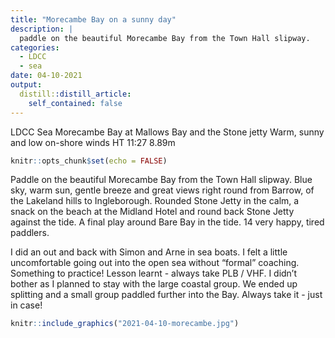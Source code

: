 ```yaml
---
title: "Morecambe Bay on a sunny day"
description: |
  paddle on the beautiful Morecambe Bay from the Town Hall slipway. 
categories:
  - LDCC
  - sea
date: 04-10-2021
output:
  distill::distill_article:
    self_contained: false
---
```


LDCC	Sea	Morecambe Bay	at Mallows Bay and the Stone jetty	Warm, sunny and low on-shore winds		HT 11:27 8.89m

```r
knitr::opts_chunk$set(echo = FALSE)
```

Paddle on the beautiful Morecambe Bay from the Town Hall slipway. Blue sky, warm sun, gentle breeze and great views right round from Barrow, of the Lakeland hills to Ingleborough. Rounded Stone Jetty in the calm, a snack on the beach at the Midland Hotel and round back Stone Jetty against the tide. A final play around Bare Bay in the tide. 14 very happy, tired paddlers. 

I did an out and back with Simon and Arne in sea boats. I felt a little uncomfortable going out into the open sea without "formal" coaching. Something to practice! Lesson learnt - always take PLB / VHF. I didn't bother as I planned to stay with the large coastal group. We ended up splitting and a small group paddled further into the Bay. Always take it - just in case!

```r
knitr::include_graphics("2021-04-10-morecambe.jpg")
```



